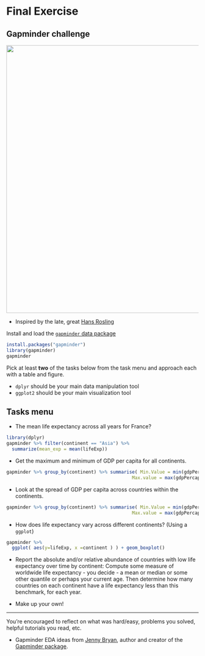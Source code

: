 # Final Exercise

## Gapminder challenge

<a href="http://gitsense.github.io/images/wealth.gif"><img src="figures/wealth.gif" style="width: 700px;"/></a>

- Inspired by the late, great [Hans Rosling](https://www.youtube.com/watch?v=jbkSRLYSojo)


Install and load the [`gapminder` data package](https://github.com/jennybc/gapminder)

```r
install.packages("gapminder")
library(gapminder)
gapminder
```


Pick at least __two__ of the tasks below from the task menu and approach each with a table and figure. 

  * `dplyr` should be your main data manipulation tool
  * `ggplot2` should be your main visualization tool

## Tasks menu {-}

* The mean life expectancy across all years for France?

```r
library(dplyr)
gapminder %>% filter(continent == "Asia") %>%
  summarize(mean_exp = mean(lifeExp))
```

* Get the maximum and minimum of GDP per capita for all continents.

```r
gapminder %>% group_by(continent) %>% summarise( Min.Value = min(gdpPercap),
                                              Max.value = max(gdpPercap) ) 
```

* Look at the spread of GDP per capita across countries within the continents.

```r
gapminder %>% group_by(continent) %>% summarise( Min.Value = min(gdpPercap),
                                              Max.value = max(gdpPercap) ) 
```

* How does life expectancy vary across different continents? (Using a `ggplot`)

```r
gapminder %>% 
  ggplot( aes(y=lifeExp, x =continent ) ) + geom_boxplot()
```



* Report the absolute and/or relative abundance of countries with low life expectancy over time by continent: Compute some measure of worldwide life expectancy - you decide - a mean or median or some other quantile or perhaps your current age. Then determine how many countries on each continent have a life expectancy less than this benchmark, for each year.

* Make up your own! 


---


You're encouraged to reflect on what was hard/easy, problems you solved, helpful tutorials you read, etc.


- Gapminder EDA ideas from [Jenny Bryan](http://stat545.com/hw03_dplyr-and-more-ggplot2.html), author and creator of the [Gapminder package](https://cran.r-project.org/web/packages/gapminder/index.html).  






 
 
 



